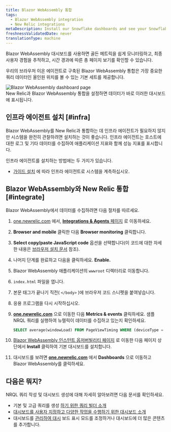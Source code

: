 ```yaml
---
title: Blazor WebAssembly 통합
tags:
  - Blazor WebAssembly integration
  - New Relic integrations
metaDescription: Install our Snowflake dashboards and see your Snowflake data in New Relic.
freshnessValidatedDate: never
translationType: machine
---
```


Blazor WebAssembly 대시보드를 사용하면 골든 메트릭을 쉽게 모니터링하고, 최종 사용자 경험을 추적하고, 시간 경과에 따른 총 페이지 보기를 확인할 수 있습니다.

우리의 브라우저 이온 에이전트로 구축된 Blazor WebAssembly 통합은 가장 중요한 쿼리 데이터인 올인원 위치를 볼 수 있는 기본 <InlinePopover type="dashboards" />세트를 제공합니다.

<img title="Blazor WebAssembly dashboard" alt="Blazor WebAssembly dashboard page" src="/images/infrastructure_screenshot-full_Blazor-WebAssembly-dashboard.webp" />

<figcaption>
  New Relic과 Blazor WebAssembly 통합을 설정하면 데이터가 바로 이러한 대시보드에 표시됩니다.
</figcaption>

## 인프라 에이전트 설치 [#infra]

Blazor WebAssembly를 New Relic과 통합하는 데 인프라 에이전트가 필요하지 않지만 시스템을 완전히 관찰하려면 설치하는 것이 좋습니다. 인프라 에이전트는 호스트에 대한 로그 및 기타 데이터를 수집하여 애플리케이션 지표와 함께 성능 지표를 표시합니다.

인프라 에이전트를 설치하는 방법에는 두 가지가 있습니다.

* [가이드 설치](https://one.newrelic.com/launcher/catalog-pack-details.launcher/?pane=eyJuZXJkbGV0SWQiOiJucjEtY29yZS5saXN0aW5nIn0=&cards%5B0%5D=eyJuZXJkbGV0SWQiOiJucjEtaW5zdGFsbC1uZXdyZWxpYy5ucjEtaW5zdGFsbC1uZXdyZWxpYyJ9) 에 따라 인프라 에이전트로 시스템을 계측하십시오.

## Blazor WebAssembly와 New Relic 통합 [#integrate]

Blazor WebAssembly에서 데이터를 수집하려면 다음 절차를 따르세요.

1. [one.newrelic.com](https://one.newrelic.com) 에서, [<DNT>**Integrations &amp; Agents**</DNT> 페이지](https://one.newrelic.com/marketplace) 로 이동하세요.

2. <DNT>**Browser and mobile**</DNT> 클릭한 다음 <DNT>**Browser monitoring**</DNT> 클릭합니다.

3. <DNT>**Select copy/paste JavaScript code**</DNT> 옵션을 선택합니다(이 코드에 대한 자세한 내용은 [브라우저 설치 문서](/docs/browser/browser-monitoring/installation/install-browser-monitoring-agent) 참조).

4. 나머지 단계를 완료하고 다음을 클릭하세요. <DNT>**Enable.**</DNT>

5. Blazor WebAssembly 애플리케이션의 `wwwroot` 디렉터리로 이동합니다.

6. `index.html` 파일을 엽니다.

7. 본문 태그가 끝나기 직전( `</body>` )에 브라우저 코드 스니펫을 붙여넣습니다.

8. 응용 프로그램을 다시 시작하십시오.

9. <DNT>**[one.newrelic.com](https://one.newrelic.com/all-capabilities)**</DNT> 으로 이동한 다음 <DNT>**Metrics &amp; events**</DNT> 클릭하세요. 샘플 NRQL 쿼리를 실행하여 뉴렐릭이 데이터를 수집하고 있는지 확인하세요.

   ```sql
   SELECT average(windowLoad) FROM PageViewTiming WHERE (deviceType = 'Desktop') FACET `userAgentName` SINCE 604800 seconds AGO TIMESERIES
   ```

10. [Blazor WebAssembly 인스턴트 옵저버빌리티 페이지](https://newrelic.com/instant-observability/blazor-web-assembly) 로 이동한 다음 페이지 상단에서 <DNT>**Install**</DNT> 클릭하여 기본 대시보드를 설치합니다.

11. 대시보드를 보려면 <DNT>**[one.newrelic.com](https://one.newrelic.com/all-capabilities)**</DNT> 에서 <DNT>**Dashboards**</DNT> 으로 이동하고 Blazor WebAssembly를 클릭하세요.

## 다음은 뭐지?

NRQL 쿼리 작성 및 대시보드 생성에 대해 자세히 알아보려면 다음 문서를 확인하세요.

* 기본 및 고급 쿼리를 생성 [하기 위한 쿼리 빌더 소개](/docs/query-your-data/explore-query-data/query-builder/introduction-query-builder)
* [대시보드를 사용자 지정하고 다양한 작업을 수행하기 위한 대시보드 소개](/docs/query-your-data/explore-query-data/dashboards/introduction-dashboards)
* 대시보드를 [관리하여 대시](/docs/query-your-data/explore-query-data/dashboards/manage-your-dashboard) 보드 표시 모드를 조정하거나 대시보드에 더 많은 콘텐츠를 추가합니다.